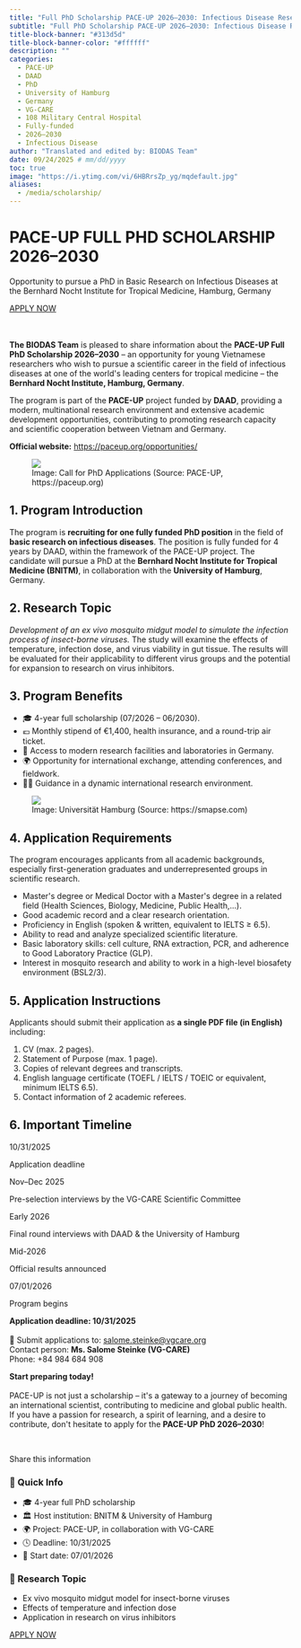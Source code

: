 ```yaml
---
title: "Full PhD Scholarship PACE-UP 2026–2030: Infectious Disease Research in Germany"
subtitle: "Full PhD Scholarship PACE-UP 2026–2030: Infectious Disease Research in Germany"
title-block-banner: "#313d5d"
title-block-banner-color: "#ffffff"
description: ""
categories:
  - PACE-UP
  - DAAD
  - PhD
  - University of Hamburg
  - Germany
  - VG-CARE
  - 108 Military Central Hospital
  - Fully-funded
  - 2026–2030
  - Infectious Disease
author: "Translated and edited by: BIODAS Team"
date: 09/24/2025 # mm/dd/yyyy
toc: true
image: "https://i.ytimg.com/vi/6HBRrsZp_yg/mqdefault.jpg"
aliases: 
  - /media/scholarship/
---
```




```{=html}
<!-- Attach CSS file -->
<link rel="stylesheet" href="section-scholarship-template.css">

<!-- Font Awesome CDN (to display social media icons) -->
<link rel="stylesheet" href="https://cdnjs.cloudflare.com/ajax/libs/font-awesome/6.5.0/css/all.min.css">


<body class="section-scholarship-template">

  <!-- ===== HERO ===== -->
  <div class="hero-banner">
    <div class="hero-content">
      <h1>PACE-UP FULL PHD SCHOLARSHIP 2026–2030</h1>
      <p class="hero-subtitle">Opportunity to pursue a PhD in Basic Research on Infectious Diseases at the Bernhard Nocht Institute for Tropical Medicine, Hamburg, Germany</p>
      
      <!-- Button with scholarship deadline -->
      <a 
        href="mailto:salome.steinke@vgcare.org"
        target="_blank"
        class="apply-button"
        data-deadline="2025-10-31T23:59:00"
      >
        APPLY NOW
      </a>
    </div>
  </div>

  <!-- ===== CONTENT ===== -->
  <div class="layout">
    <div class="main-content">
      <br><br>

      <p><strong>The BIODAS Team</strong> is pleased to share information about the <strong>PACE-UP Full PhD Scholarship 2026–2030</strong> – an opportunity for young Vietnamese researchers who wish to pursue a scientific career in the field of infectious diseases at one of the world's leading centers for tropical medicine – the <strong>Bernhard Nocht Institute, Hamburg, Germany</strong>.</p>

      <p>The program is part of the <strong>PACE-UP</strong> project funded by <strong>DAAD</strong>, providing a modern, multinational research environment and extensive academic development opportunities, contributing to promoting research capacity and scientific cooperation between Vietnam and Germany.</p>

      <p><strong>Official website:</strong> 
        <a href="https://paceup.org/opportunities/" target="_blank">https://paceup.org/opportunities/</a>
      </p>

      <!-- Illustration -->
      <figure>
        <div class="img-wrap">
          <img src="https://i0.wp.com/paceup.org/wp-content/uploads/2025/10/Call-for-PhD-Applications_VG-CARE_BNITM-1.jpg?resize=709%2C1024" class="img" />
        </div>
        <figcaption>
          Image: Call for PhD Applications (Source: PACE-UP, https://paceup.org)
        </figcaption>
      </figure>

      <h2>1. Program Introduction</h2>
      <p>The program is <strong>recruiting for one fully funded PhD position</strong> in the field of <strong>basic research on infectious diseases</strong>. The position is fully funded for 4 years by DAAD, within the framework of the PACE-UP project. The candidate will pursue a PhD at the <strong>Bernhard Nocht Institute for Tropical Medicine (BNITM)</strong>, in collaboration with the <strong>University of Hamburg</strong>, Germany.</p>

      <h2>2. Research Topic</h2>
      <p><em>Development of an ex vivo mosquito midgut model to simulate the infection process of insect-borne viruses.</em>  
      The study will examine the effects of temperature, infection dose, and virus viability in gut tissue. The results will be evaluated for their applicability to different virus groups and the potential for expansion to research on virus inhibitors.</p>

      <h2>3. Program Benefits</h2>
      <div class="highlight-box">
        <ul>
          <li>🎓 4-year full scholarship (07/2026 – 06/2030).</li>
          <li>💶 Monthly stipend of €1,400, health insurance, and a round-trip air ticket.</li>
          <li>🔬 Access to modern research facilities and laboratories in Germany.</li>
          <li>🌍 Opportunity for international exchange, attending conferences, and fieldwork.</li>
          <li>👩‍🔬 Guidance in a dynamic international research environment.</li>
        </ul>
      </div>

      <!-- Illustration -->
      <figure>
        <div class="img-wrap">
          <img src="https://smapse.com/storage/2018/10/converted/660_464_universit-t-hamburg-21.webp" class="img" />
        </div>
        <figcaption>
          Image: Universität Hamburg (Source: https://smapse.com)
        </figcaption>
      </figure>

      <h2>4. Application Requirements</h2>
      <p>The program encourages applicants from all academic backgrounds, especially first-generation graduates and underrepresented groups in scientific research.</p>
      <div class="highlight-box">
        <ul>
          <li>Master's degree or Medical Doctor with a Master's degree in a related field (Health Sciences, Biology, Medicine, Public Health,...).</li>
          <li>Good academic record and a clear research orientation.</li>
          <li>Proficiency in English (spoken & written, equivalent to IELTS ≥ 6.5).</li>
          <li>Ability to read and analyze specialized scientific literature.</li>
          <li>Basic laboratory skills: cell culture, RNA extraction, PCR, and adherence to Good Laboratory Practice (GLP).</li>
          <li>Interest in mosquito research and ability to work in a high-level biosafety environment (BSL2/3).</li>
        </ul>
      </div>

      <h2>5. Application Instructions</h2>
      <p>Applicants should submit their application as <strong>a single PDF file (in English)</strong> including:</p>
      <div class="highlight-box">
        <ol>
          <li>CV (max. 2 pages).</li>
          <li>Statement of Purpose (max. 1 page).</li>
          <li>Copies of relevant degrees and transcripts.</li>
          <li>English language certificate (TOEFL / IELTS / TOEIC or equivalent, minimum IELTS 6.5).</li>
          <li>Contact information of 2 academic referees.</li>
        </ol>
      </div>

      <h2>6. Important Timeline</h2>
      <div class="timeline-flow">
        <div class="timeline-item">
          <span class="timeline-date">10/31/2025</span>
          <p>Application deadline</p>
        </div>
        <div class="timeline-item">
          <span class="timeline-date">Nov–Dec 2025</span>
          <p>Pre-selection interviews by the VG-CARE Scientific Committee</p>
        </div>
        <div class="timeline-item">
          <span class="timeline-date">Early 2026</span>
          <p>Final round interviews with DAAD & the University of Hamburg</p>
        </div>
        <div class="timeline-item">
          <span class="timeline-date">Mid-2026</span>
          <p>Official results announced</p>
        </div>
        <div class="timeline-item">
          <span class="timeline-date">07/01/2026</span>
          <p>Program begins</p>
        </div>
      </div>

      <div class="final-note">
        <p><strong>Application deadline: 10/31/2025</strong><br><br>
        📧 Submit applications to: <a href="mailto:salome.steinke@vgcare.org">salome.steinke@vgcare.org</a><br>
        Contact person: <strong>Ms. Salome Steinke (VG-CARE)</strong><br>
        Phone: +84 984 684 908</p>
      </div>

      <div class="final-note">
        <p><strong>Start preparing today!</strong><br><br>
        PACE-UP is not just a scholarship – it's a gateway to a journey of becoming an international scientist, contributing to medicine and global public health.<br>
        If you have a passion for research, a spirit of learning, and a desire to contribute, don't hesitate to apply for the <strong>PACE-UP PhD 2026–2030</strong>!</p>
      </div>

      <br>
      <!-- SOCIAL SHARE -->
      <div class="social-section">
        <p class="share-note">Share this information</p>
        <div class="social-share">
          <a href="https://www.facebook.com/sharer/sharer.php?u=https://www.biodas.net/media/scholarship/250924-pace-up.html" class="fb" title="Share on Facebook"><i class="fab fa-facebook-f"></i></a>
          <a href="https://twitter.com/intent/tweet?status=https://www.biodas.net/media/scholarship/250924-pace-up.html" class="x" title="Share on X / Twitter"><i class="fab fa-x-twitter"></i></a>
          <a href="https://www.linkedin.com/shareArticle?mini=true&url=https://biodas.net/media/scholarship/250924-pace-up.html" class="in" title="Share on LinkedIn"><i class="fab fa-linkedin-in"></i></a>
        </div>
      </div>

    </div>

    <!-- SIDEBAR -->
    <aside class="sidebar">
      <div class="quick-info">
        <h3>📘 Quick Info</h3>
        <ul>
          <li>🎓 4-year full PhD scholarship</li>
          <li>🏛️ Host institution: BNITM & University of Hamburg</li>
          <li>🌍 Project: PACE-UP, in collaboration with VG-CARE</li>
          <li>🕓 Deadline: 10/31/2025</li>
          <li>🚀 Start date: 07/01/2026</li>
        </ul>
      </div>

      <div class="quick-info">
        <h3>🧬 Research Topic</h3>
        <ul>
          <li>Ex vivo mosquito midgut model for insect-borne viruses</li>
          <li>Effects of temperature and infection dose</li>
          <li>Application in research on virus inhibitors</li>
        </ul>
      </div>

      <!-- Button with scholarship deadline -->
      <a 
        href="mailto:salome.steinke@vgcare.org"
        target="_blank"
        class="apply-button"
        data-deadline="2025-10-31T23:59:00"
      >
        APPLY NOW
      </a>

    </aside>
  </div>

</body>

```


<!-- JS SCRIPT -->
<script src="section-scholarship-template.js"></script>


